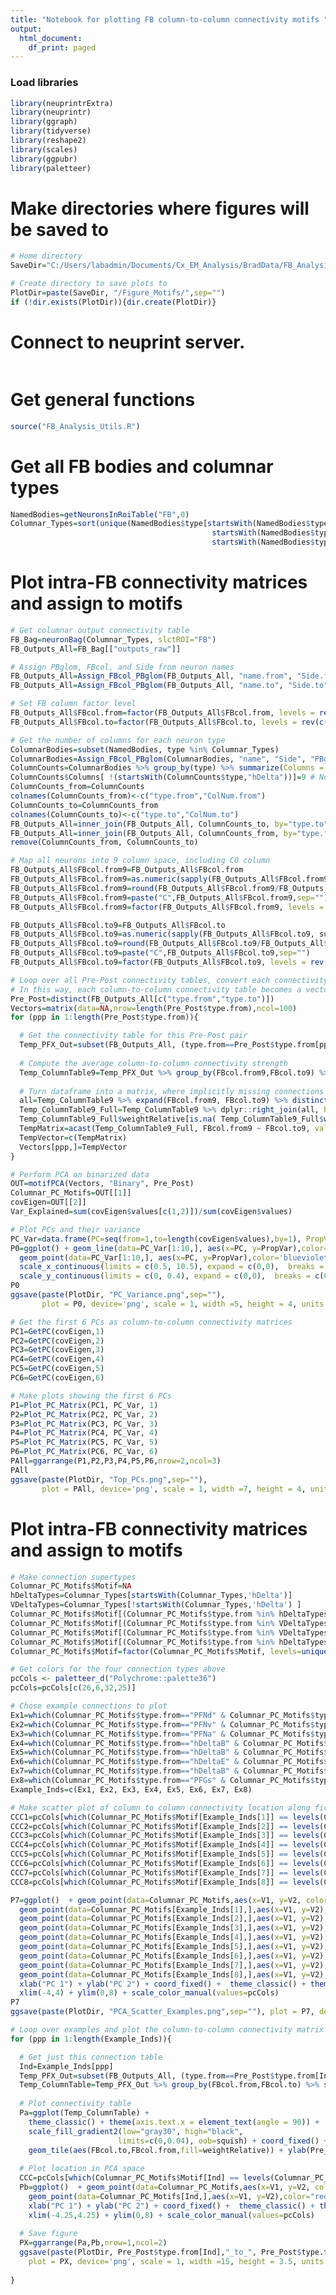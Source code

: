 ```yaml
---
title: "Notebook for plotting FB column-to-column connectivity motifs "
output:
  html_document:
    df_print: paged
---
```


### Load libraries
```r
library(neuprintrExtra)
library(neuprintr)
library(ggraph)
library(tidyverse)
library(reshape2)
library(scales)
library(ggpubr)
library(paletteer)
```

# Make directories where figures will be saved to
```r

# Home directory
SaveDir="C:/Users/labadmin/Documents/Cx_EM_Analysis/BradData/FB_Analysis/"

# Create directory to save plots to
PlotDir=paste(SaveDir, "/Figure_Motifs/",sep="")
if (!dir.exists(PlotDir)){dir.create(PlotDir)}

```

# Connect to neuprint server.
```r

```

# Get general functions
```r

source("FB_Analysis_Utils.R")

```

# Get all FB bodies and columnar types
```r

NamedBodies=getNeuronsInRoiTable("FB",0)
Columnar_Types=sort(unique(NamedBodies$type[startsWith(NamedBodies$type, "PF" )      | startsWith(NamedBodies$type, "FR" ) | 
                                             startsWith(NamedBodies$type, "FS" )     | startsWith(NamedBodies$type, "FC" ) | 
                                             startsWith(NamedBodies$type, "vDelta" ) | startsWith(NamedBodies$type, "hDelta")] ))

```


# Plot intra-FB connectivity matrices and assign to motifs
```r

# Get columnar output connectivity table
FB_Bag=neuronBag(Columnar_Types, slctROI="FB")
FB_Outputs_All=FB_Bag[["outputs_raw"]]

# Assign PBglom, FBcol, and Side from neuron names
FB_Outputs_All=Assign_FBcol_PBglom(FB_Outputs_All, "name.from", "Side.from", "PBglom.from", "FBcol.from")
FB_Outputs_All=Assign_FBcol_PBglom(FB_Outputs_All, "name.to", "Side.to", "PBglom.to", "FBcol.to")

# Set FB column factor level
FB_Outputs_All$FBcol.from=factor(FB_Outputs_All$FBcol.from, levels = rev(c("C12","C11","C10","C9","C8","C7","C6","C5","C4","C3","C2","C1","C0")))
FB_Outputs_All$FBcol.to=factor(FB_Outputs_All$FBcol.to, levels = rev(c("C12","C11","C10","C9","C8","C7","C6","C5","C4","C3","C2","C1","C0")))

# Get the number of columns for each neuron type
ColumnarBodies=subset(NamedBodies, type %in% Columnar_Types)
ColumnarBodies=Assign_FBcol_PBglom(ColumnarBodies, "name", "Side", "PBglom", "FBcol") 
ColumnCounts=ColumnarBodies %>% group_by(type) %>% summarize(Columns = length(unique(FBcol)))
ColumnCounts$Columns[ !(startsWith(ColumnCounts$type,"hDelta"))]=9 # Not all types have neurons in each column (e.g. vDelta)
ColumnCounts_from=ColumnCounts
colnames(ColumnCounts_from)<-c("type.from","ColNum.from")
ColumnCounts_to=ColumnCounts_from
colnames(ColumnCounts_to)<-c("type.to","ColNum.to")
FB_Outputs_All=inner_join(FB_Outputs_All, ColumnCounts_to, by="type.to")
FB_Outputs_All=inner_join(FB_Outputs_All, ColumnCounts_from, by="type.from")
remove(ColumnCounts_from, ColumnCounts_to)

# Map all neurons into 9 column space, including C0 column
FB_Outputs_All$FBcol.from9=FB_Outputs_All$FBcol.from
FB_Outputs_All$FBcol.from9=as.numeric(sapply(FB_Outputs_All$FBcol.from9, substring, 2, 4))
FB_Outputs_All$FBcol.from9=round(FB_Outputs_All$FBcol.from9/FB_Outputs_All$ColNum.from*9)
FB_Outputs_All$FBcol.from9=paste("C",FB_Outputs_All$FBcol.from9,sep="")
FB_Outputs_All$FBcol.from9=factor(FB_Outputs_All$FBcol.from9, levels = rev(c("C9","C8","C7","C6","C5","C4","C3","C2","C1","C0")))

FB_Outputs_All$FBcol.to9=FB_Outputs_All$FBcol.to
FB_Outputs_All$FBcol.to9=as.numeric(sapply(FB_Outputs_All$FBcol.to9, substring, 2, 4))
FB_Outputs_All$FBcol.to9=round(FB_Outputs_All$FBcol.to9/FB_Outputs_All$ColNum.to*9)
FB_Outputs_All$FBcol.to9=paste("C",FB_Outputs_All$FBcol.to9,sep="")
FB_Outputs_All$FBcol.to9=factor(FB_Outputs_All$FBcol.to9, levels = rev(c("C9","C8","C7","C6","C5","C4","C3","C2","C1","C0")))

# Loop over all Pre-Post connectivity tables, convert each connectivity matrix into a vector, and group all such vectors. 
# In this way, each column-to-column connectivity table becomes a vector in "connectivity space", which we'll perform PCA on.
Pre_Post=distinct(FB_Outputs_All[c("type.from","type.to")])
Vectors=matrix(data=NA,nrow=length(Pre_Post$type.from),ncol=100)
for (ppp in 1:length(Pre_Post$type.from)){

  # Get the connectivity table for this Pre-Post pair
  Temp_PFX_Out=subset(FB_Outputs_All, (type.from==Pre_Post$type.from[ppp]) & (type.to==Pre_Post$type.to[ppp]))
  
  # Compute the average column-to-column connectivity strength
  Temp_ColumnTable9=Temp_PFX_Out %>% group_by(FBcol.from9,FBcol.to9) %>% summarize(weightRelative=mean(weightRelative))
  
  # Turn dataframe into a matrix, where implicitly missing connections have 0 weight. Then convert to a vector and store.
  all=Temp_ColumnTable9 %>% expand(FBcol.from9, FBcol.to9) %>% distinct()
  Temp_ColumnTable9_Full=Temp_ColumnTable9 %>% dplyr::right_join(all, by = c("FBcol.from9", "FBcol.to9"))
  Temp_ColumnTable9_Full$weightRelative[is.na( Temp_ColumnTable9_Full$weightRelative)]=0
  TempMatrix=acast(Temp_ColumnTable9_Full, FBcol.from9 ~ FBcol.to9, value.var="weightRelative")
  TempVector=c(TempMatrix)
  Vectors[ppp,]=TempVector
}

# Perform PCA on binarized data
OUT=motifPCA(Vectors, "Binary", Pre_Post)
Columnar_PC_Motifs=OUT[[1]]
covEigen=OUT[[2]]
Var_Explained=sum(covEigen$values[c(1,2)])/sum(covEigen$values)

# Plot PCs and their variance
PC_Var=data.frame(PC=seq(from=1,to=length(covEigen$values),by=1), PropVar=covEigen$values/sum(covEigen$values))
P0=ggplot() + geom_line(data=PC_Var[1:10,], aes(x=PC, y=PropVar),color='blueviolet') + 
  geom_point(data=PC_Var[1:10,], aes(x=PC, y=PropVar),color='blueviolet',size=2) + 
  scale_x_continuous(limits = c(0.5, 10.5), expand = c(0,0),  breaks = c(1:10)) +
  scale_y_continuous(limits = c(0, 0.4), expand = c(0,0),  breaks = c(0,0.2,0.4)) + theme_classic()
P0
ggsave(paste(PlotDir, "PC_Variance.png",sep=""),
       plot = P0, device='png', scale = 1, width =5, height = 4, units ="in", dpi = 500, limitsize = TRUE)

# Get the first 6 PCs as column-to-column connectivity matrices 
PC1=GetPC(covEigen,1)
PC2=GetPC(covEigen,2)
PC3=GetPC(covEigen,3)
PC4=GetPC(covEigen,4)
PC5=GetPC(covEigen,5)
PC6=GetPC(covEigen,6)

# Make plots showing the first 6 PCs
P1=Plot_PC_Matrix(PC1, PC_Var, 1)
P2=Plot_PC_Matrix(PC2, PC_Var, 2)
P3=Plot_PC_Matrix(PC3, PC_Var, 3)
P4=Plot_PC_Matrix(PC4, PC_Var, 4)
P5=Plot_PC_Matrix(PC5, PC_Var, 5)
P6=Plot_PC_Matrix(PC6, PC_Var, 6)
PAll=ggarrange(P1,P2,P3,P4,P5,P6,nrow=2,ncol=3)
PAll
ggsave(paste(PlotDir, "Top_PCs.png",sep=""),
       plot = PAll, device='png', scale = 1, width =7, height = 4, units ="in", dpi = 500, limitsize = TRUE)

```



# Plot intra-FB connectivity matrices and assign to motifs
```r

# Make connection supertypes
Columnar_PC_Motifs$Motif=NA
hDeltaTypes=Columnar_Types[startsWith(Columnar_Types,'hDelta')]
VDeltaTypes=Columnar_Types[!startsWith(Columnar_Types,'hDelta') ]
Columnar_PC_Motifs$Motif[(Columnar_PC_Motifs$type.from %in% hDeltaTypes) & (Columnar_PC_Motifs$type.to %in% hDeltaTypes)] = "H to H"
Columnar_PC_Motifs$Motif[(Columnar_PC_Motifs$type.from %in% VDeltaTypes) & (Columnar_PC_Motifs$type.to %in% VDeltaTypes)] = "V to V"
Columnar_PC_Motifs$Motif[(Columnar_PC_Motifs$type.from %in% VDeltaTypes) & (Columnar_PC_Motifs$type.to %in% hDeltaTypes)] = "V to H"
Columnar_PC_Motifs$Motif[(Columnar_PC_Motifs$type.from %in% hDeltaTypes) & (Columnar_PC_Motifs$type.to %in% VDeltaTypes)] = "H to V"
Columnar_PC_Motifs$Motif=factor(Columnar_PC_Motifs$Motif, levels=unique(Columnar_PC_Motifs$Motif))

# Get colors for the four connection types above
pcCols <- paletteer_d("Polychrome::palette36")
pcCols=pcCols[c(26,6,32,25)]

# Chose example connections to plot
Ex1=which(Columnar_PC_Motifs$type.from=="PFNd" & Columnar_PC_Motifs$type.to=="hDeltaB") 
Ex2=which(Columnar_PC_Motifs$type.from=="PFNv" & Columnar_PC_Motifs$type.to=="hDeltaB")
Ex3=which(Columnar_PC_Motifs$type.from=="PFNa" & Columnar_PC_Motifs$type.to=="FC1B")
Ex4=which(Columnar_PC_Motifs$type.from=="hDeltaB" & Columnar_PC_Motifs$type.to=="hDeltaK") 
Ex5=which(Columnar_PC_Motifs$type.from=="hDeltaB" & Columnar_PC_Motifs$type.to=="hDeltaI") 
Ex6=which(Columnar_PC_Motifs$type.from=="hDeltaE" & Columnar_PC_Motifs$type.to=="vDeltaC")
Ex7=which(Columnar_PC_Motifs$type.from=="hDeltaB" & Columnar_PC_Motifs$type.to=="hDeltaA")
Ex8=which(Columnar_PC_Motifs$type.from=="PFGs" & Columnar_PC_Motifs$type.to=="hDeltaK")
Example_Inds=c(Ex1, Ex2, Ex3, Ex4, Ex5, Ex6, Ex7, Ex8)

# Make scatter plot of column to column connectivity location along first two PCs
CCC1=pcCols[which(Columnar_PC_Motifs$Motif[Example_Inds[1]] == levels(Columnar_PC_Motifs$Motif))] 
CCC2=pcCols[which(Columnar_PC_Motifs$Motif[Example_Inds[2]] == levels(Columnar_PC_Motifs$Motif))]   
CCC3=pcCols[which(Columnar_PC_Motifs$Motif[Example_Inds[3]] == levels(Columnar_PC_Motifs$Motif))]   
CCC4=pcCols[which(Columnar_PC_Motifs$Motif[Example_Inds[4]] == levels(Columnar_PC_Motifs$Motif))]   
CCC5=pcCols[which(Columnar_PC_Motifs$Motif[Example_Inds[5]] == levels(Columnar_PC_Motifs$Motif))]
CCC6=pcCols[which(Columnar_PC_Motifs$Motif[Example_Inds[6]] == levels(Columnar_PC_Motifs$Motif))] 
CCC7=pcCols[which(Columnar_PC_Motifs$Motif[Example_Inds[7]] == levels(Columnar_PC_Motifs$Motif))] 
CCC8=pcCols[which(Columnar_PC_Motifs$Motif[Example_Inds[8]] == levels(Columnar_PC_Motifs$Motif))] 

P7=ggplot()  + geom_point(data=Columnar_PC_Motifs,aes(x=V1, y=V2, color=Motif),alpha=0.5,size=2, shape = 16) + 
  geom_point(data=Columnar_PC_Motifs[Example_Inds[1],],aes(x=V1, y=V2),color="red", fill=CCC1, alpha=1,size=5,shape = 21) +
  geom_point(data=Columnar_PC_Motifs[Example_Inds[2],],aes(x=V1, y=V2),color="red", fill=CCC2, alpha=1,size=5,shape = 21) +
  geom_point(data=Columnar_PC_Motifs[Example_Inds[3],],aes(x=V1, y=V2),color="red", fill=CCC3, alpha=1,size=5,shape = 21) +
  geom_point(data=Columnar_PC_Motifs[Example_Inds[4],],aes(x=V1, y=V2),color="red", fill=CCC4, alpha=1,size=5,shape = 21) +
  geom_point(data=Columnar_PC_Motifs[Example_Inds[5],],aes(x=V1, y=V2),color="red", fill=CCC5, alpha=1,size=5,shape = 21) +
  geom_point(data=Columnar_PC_Motifs[Example_Inds[6],],aes(x=V1, y=V2),color="red", fill=CCC6, alpha=1,size=5,shape = 21) +
  geom_point(data=Columnar_PC_Motifs[Example_Inds[7],],aes(x=V1, y=V2),color="red", fill=CCC7, alpha=1,size=5,shape = 21) +
  geom_point(data=Columnar_PC_Motifs[Example_Inds[8],],aes(x=V1, y=V2),color="red", fill=CCC8, alpha=1,size=5,shape = 21) +
  xlab("PC 1") + ylab("PC 2") + coord_fixed() +  theme_classic() + theme(text = element_text(size=12)) +
  xlim(-4,4) + ylim(0,8) + scale_color_manual(values=pcCols)
P7
ggsave(paste(PlotDir, "PCA_Scatter_Examples.png",sep=""), plot = P7, device='png', scale = 1, width =6, height = 4, units ="in", dpi = 250, limitsize = TRUE)

# Loop over examples and plot the column-to-column connectivity matrix next to its location in PCA space
for (ppp in 1:length(Example_Inds)){

  # Get just this connection table
  Ind=Example_Inds[ppp]
  Temp_PFX_Out=subset(FB_Outputs_All, (type.from==Pre_Post$type.from[Ind]) & (type.to==Pre_Post$type.to[Ind]))
  Temp_ColumnTable=Temp_PFX_Out %>% group_by(FBcol.from,FBcol.to) %>% summarize(weightRelative=mean(weightRelative))
  
  # Plot connectivity table
  Pa=ggplot(Temp_ColumnTable) + 
    theme_classic() + theme(axis.text.x = element_text(angle = 90)) +
    scale_fill_gradient2(low="gray30", high="black", 
                        limits=c(0,0.04), oob=squish) + coord_fixed() +
    geom_tile(aes(FBcol.to,FBcol.from,fill=weightRelative)) + ylab(Pre_Post$type.from[Ind]) + xlab(Pre_Post$type.to[Ind])
  
  # Plot location in PCA space
  CCC=pcCols[which(Columnar_PC_Motifs$Motif[Ind] == levels(Columnar_PC_Motifs$Motif))]
  Pb=ggplot()  + geom_point(data=Columnar_PC_Motifs,aes(x=V1, y=V2, color=Motif),alpha=0.5,size=2) + 
    geom_point(data=Columnar_PC_Motifs[Ind,],aes(x=V1, y=V2),color="red", fill=CCC, alpha=1,size=5,shape = 21) +
    xlab("PC 1") + ylab("PC 2") + coord_fixed() +  theme_classic() + theme(text = element_text(size=12)) +
    xlim(-4.25,4.25) + ylim(0,8) + scale_color_manual(values=pcCols)
  
  # Save figure
  PX=ggarrange(Pa,Pb,nrow=1,ncol=2)
  ggsave(paste(PlotDir, Pre_Post$type.from[Ind],"_to_", Pre_Post$type.to[Ind], "_", as.character(Ind),"_inFB.png",sep=""), 
    plot = PX, device='png', scale = 1, width =15, height = 3.5, units ="in", dpi = 250, limitsize = TRUE)
  
}

```

